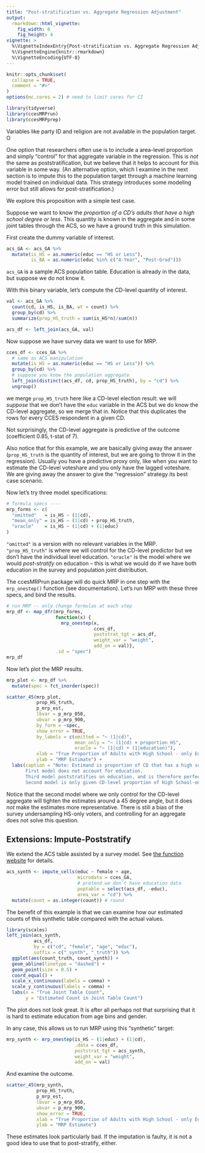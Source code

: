 ```yaml
---
title: "Post-stratification vs. Aggregate Regression Adjustment"
output: 
  rmarkdown::html_vignette:
    fig_width: 8
    fig_height: 4
vignette: >
  %\VignetteIndexEntry{Post-stratification vs. Aggregate Regression Adjustment}
  %\VignetteEngine{knitr::rmarkdown}
  %\VignetteEncoding{UTF-8}
---
```


```r
knitr::opts_chunk$set(
  collapse = TRUE,
  comment = "#>"
)
options(mc.cores = 2) # need to limit cores for CI
```

```r
library(tidyverse)
library(ccesMRPrun)
library(ccesMRPprep)
```

Variables like party ID and religion are not available in the population target. O

One option that researchers often use is to include a area-level proportion and simply "control" for that aggregate variable in the regression. This is _not_ the same as poststratification, but we believe that it helps to account for this variable in some way.  (An alternative option, which I examine in the next section is to impute this to the population target through a machine learning model trained on individual data. This strategy introduces some modeling error but still allows for post-stratification.)

We explore this proposition with a simple test case. 

Suppose we want to know the _proportion of a CD's adults that have a high school degree or less_. This quantity is known in the aggregate and in some joint tables through the ACS, so we have a ground truth in this simulation. 


First create the dummy variable of interest.


```r
acs_GA <- acs_GA %>%
  mutate(is_HS = as.numeric(educ == "HS or Less"),
         is_BA = as.numeric(educ %in% c("4-Year", "Post-Grad")))

```

`acs_GA` is a sample ACS population table. Education is already in the data, but suppose we do not know it. 

With this binary variable, let's compute the CD-level quantity of interest.

```r
val <- acs_GA %>%
  count(cd, is_HS, is_BA, wt = count) %>%
  group_by(cd) %>%
  summarize(prop_HS_truth = sum(is_HS*n)/sum(n))

acs_df <- left_join(acs_GA, val)

```

Now suppose we have survey data we want to use for MRP. 

```r
cces_df <- cces_GA %>%
  # same as ACS manipulation
  mutate(is_HS = as.numeric(educ == "HS or Less")) %>%
  group_by(cd) %>%
  # suppose you know the population aggregate
  left_join(distinct(acs_df, cd, prop_HS_truth), by = "cd") %>%
  ungroup()
```

we merge `prop_HS_truth` here like a CD-level election result: we will _suppose_ that we don't have the `educ` variable in the ACS but we do know the CD-level aggregate, so we merge that in. Notice that this duplicates the rows for every CCES respondent in a given CD.

Not surprisingly, the CD-level aggregate is predictive of the outcome (coefficient 0.85, t-stat of 7).



Also notice that for this example, we are basically giving away the answer (`prop_HS_truth` is the quantity of interest, but we are going to throw it in the regression). Usually you have a predictive proxy only, like when you want to estimate the CD-level voteshare and you only have the lagged voteshare. We are giving away the answer to give the "regression" strategy its best case scenario.


Now let's try three model specifications:

```r
# formula specs ----
mrp_forms <- c(
  "omitted"   = is_HS ~ (1|cd),
  "mean_only" = is_HS ~ (1|cd) + prop_HS_truth,
  "oracle"    = is_HS ~ (1|cd) + (1|educ)
)
```

`"omitted"` is a version with no relevant variables in the MRP. `"prop_HS_truth"` is where we will control for the CD-level predictor but we don't have the individual level education. `"oracle"` is the model where we would _post-stratify_ on education -- this is what we would do if we have both education in the survey and population joint distribution.


The ccesMRPrun package will do quick MRP in one step with the `mrp_onestep()` function (see documentation). Let's run MRP with these three specs, and bind the results.


```r
# run MRP -- only change formulas at each step
mrp_df <- map_dfr(mrp_forms,
                  function(x) {
                    mrp_onestep(x,
                                cces_df,
                                poststrat_tgt = acs_df,
                                weight_var = "weight",
                                add_on = val)},
                  .id = "spec")
mrp_df
```


Now let's plot the MRP results. 

```r
mrp_plot <- mrp_df %>%
  mutate(spec = fct_inorder(spec))

scatter_45(mrp_plot,
           prop_HS_truth,
           p_mrp_est,
           lbvar = p_mrp_050,
           ubvar = p_mrp_900,
           by_form = ~spec,
           show_error = TRUE,
           by_labels = c(omitted = "~ (1|cd)",
                         mean_only = "~ (1|cd) + proportion HS",
                         oracle = "~ (1|cd) + (1|education)"),
           xlab = "True Proportion of Adults with High School - only Education",
           ylab = "MRP Estimate") +
  labs(caption = "Note: Estimand is proportion of CD that has a high school education or less.
       First model does not account for education.
       Third model poststratifies on education, and is therefore perfectly correct.
       Second model is only given CD-level proportion of High School-only graduates (the truth).")

```

Notice that the second model where we only control for the CD-level aggregate will tighten the estimates around a 45 degree angle, but it does _not_ make the estimates more representative. There is still a bias of the survey undersampling HS-only voters, and controlling for an aggregate does not solve this question.



## Extensions: Impute-Poststratify

We extend the ACS table assisted by a survey model. See [the function website](https://www.shirokuriwaki.com/ccesMRPprep/reference/impute_cells.html) for details.

```r
acs_synth <- impute_cells(educ ~ female + age,
                          microdata = cces_GA,
                          # pretend we don't have education data
                          poptable = select(acs_df, -educ), 
                          area_var = "cd") %>% 
  mutate(count = as.integer(count)) # round
```

The benefit of this example is that we can examine how our estimated counts of this synthetic table compared with the actual values.

```r
library(scales)
left_join(acs_synth,
          acs_df, 
          by = c("cd", "female", "age", "educ"), 
          suffix = c("_synth", "_truth")) %>% 
  ggplot(aes(count_truth, count_synth)) +
  geom_abline(linetype = "dashed") +
  geom_point(size = 0.5) +
  coord_equal() +
  scale_x_continuous(labels = comma) +
  scale_y_continuous(labels = comma) +
  labs(x = "True Joint Table Count",
       y = "Estimated Count in Joint Table Count")

```

The plot does not look great. It is after all perhaps not that surprising that it is hard to estimate education from age bins and gender.

In any case, this allows us to run MRP using this "synthetic" target:

```r
mrp_synth <- mrp_onestep(is_HS ~ (1|educ) + (1|cd),
                         .data = cces_df, 
                         poststrat_tgt = acs_synth,
                         weight_var = "weight",
                         add_on = val)

```

And examine the outcome.

```r
scatter_45(mrp_synth,
           prop_HS_truth,
           p_mrp_est,
           lbvar = p_mrp_050,
           ubvar = p_mrp_900,
           show_error = TRUE,
           xlab = "True Proportion of Adults with High School - only Education",
           ylab = "MRP Estimate")
```


These estimates look particularly bad. If the imputation is faulty, it is not a good idea to use that to post-stratify, either.

